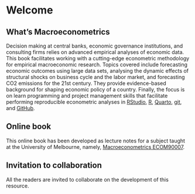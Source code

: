# Welcome {.unnumbered}

## What's Macroeconometrics

Decision making at central banks, economic governance institutions, and consulting firms relies on advanced empirical analyses of economic data. This book facilitates working with a cutting-edge econometric methodology for empirical macroeconomic research. Topics covered include forecasting economic outcomes using large data sets, analysing the dynamic effects of structural shocks on business cycle and the labor market, and forecasting CO2 emissions for the 21st century. They provide evidence-based background for shaping economic policy of a country. Finally, the focus is on learn programming and project management skills that facilitate performing reproducible econometric analyses in [RStudio](https://www.rstudio.com/), [R](https://cran.r-project.org/), [Quarto](https://quarto.org/), [git](https://git-scm.com/), and [GitHub](https://GitHub.com/).


## Online book

This online book has been developed as lecture notes for a subject taught at the University of Melbourne, namely, [Macroeconometrics ECOM90007](https://handbook.unimelb.edu.au/2022/subjects/ecom90007).

## Invitation to collaboration

All the readers are invited to collaborate on the development of this resource. 